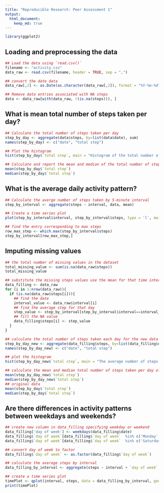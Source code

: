 ```yaml
---
title: "Reproducible Research: Peer Assessment 1"
output: 
  html_document:
    keep_md: true
---
```


```r
library(ggplot2)
```


## Loading and preprocessing the data
```r
## Load the data using `read.csv()`
filename <- "activity.csv"
data_raw <- read.csv(filename, header = TRUE, sep = ",")

## convert the date data
data_raw[,2] <- as.Date(as.character(data_raw[,2]), format = "%Y-%m-%d")

## Remove data entries associated with NA steps
data <- data_raw[with(data_raw, !(is.na(steps))), ]
```

## What is mean total number of steps taken per day?
```r
## Calculate the total number of steps taken per day
step_by_day <- aggregate(data$steps, by=list(data$date), sum)
names(step_by_day) <- c("date", "total step")

## Plot the histogram
hist(step_by_day$`total step`, main = "Histogram of the total number of steps taken each day", xlab = "Total number of steps taken each day")

## Calculate and report the mean and median of the total number of steps taken per day
mean(step_by_day$`total step`)
median(step_by_day$`total step`)
```


## What is the average daily activity pattern?
```r
## Calculate the averge number of steps taken by 5-minute interval
step_by_interval <- aggregate(steps ~ interval, data, mean)

## Create a time series plot
plot(step_by_interval$interval, step_by_interval$steps, type = 'l', main = "The average number of steps taken averaged across all days", xlab = "Time interval", ylab = "Average number of steps taken")

## find the entry corresponding to max steps
row_max_step <- which.max(step_by_interval$steps)
step_by_interval[row_max_step,]
```

## Imputing missing values
```r
## the total number of missing values in the dataset
total_missing_value <- sum(is.na(data_raw$steps))
total_missing_value

## substitute the missing steps values use the mean for that time interval since all data are missing for 2012-10-01
data_filling <- data_raw
for (i in 1:nrow(data_raw)){
  if (is.na(data_raw$steps[i])){
    ## find the date 
    interval_value <- data_raw$interval[i]
    ## find the average step for that day
    step_value <- step_by_interval[step_by_interval$interval==interval_value,]$steps
    ## fill the NA value
    data_filling$steps[i] <- step_value
  }
}

## calculate the total number of steps taken each day for the new data 
step_by_day_new <- aggregate(data_filling$steps, by=list(data_filling$date), sum)
names(step_by_day_new) <- c("date", "total step")

## plot the histogram
hist(step_by_day_new$`total step`, main = "The average number of steps taken averaged across all days for new data", xlab = "Time interval", ylab = "Average number of steps taken")

## calculate the mean and median total number of steps taken per day of new data
mean(step_by_day_new$`total step`)
median(step_by_day_new$`total step`)
## original data
mean(step_by_day$`total step`)
median(step_by_day$`total step`)
```

## Are there differences in activity patterns between weekdays and weekends?
```r
## create new column in data_filling specifying weekday or weekend
data_filling['day of week'] <- weekdays(data_filling$date)
data_filling$`day of week`[data_filling$`day of week`  %in% c('Monday','Tuesday', 'Wednesday', 'Thursday', 'Friday') ] <- "weekday"
data_filling$`day of week`[data_filling$`day of week`  %in% c('Saturday','Sunday') ] <- "weekend"

## convert day of week to factor
data_filling$`day of week` <- as.factor(data_filling$`day of week`)

## calculate the average steps by interval
data_filling_by_interval <- aggregate(steps ~ interval + `day of week`, data_filling, mean)

## create a time series plot
timePlot <- qplot(interval, steps, data = data_filling_by_interval, geom = c('line'), main = "The average number of steps taken averaged across all days", xlab = "Time interval", ylab = "Average number of steps taken")+facet_wrap(~`day of week`, ncol = 1)
print(timePlot)
```
